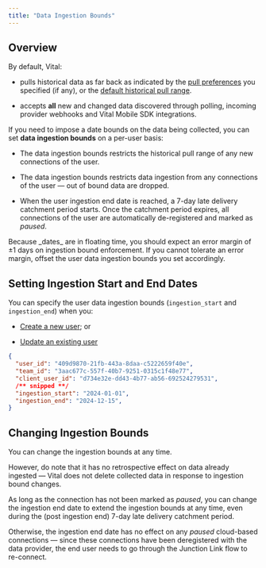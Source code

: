 ```yaml
---
title: "Data Ingestion Bounds"
---
```


## Overview

By default, Vital:

* pulls historical data as far back as indicated by the [pull preferences](/wearables/providers/introduction#customizing-historical-data-pull-range)
  you specified (if any), or the [default historical pull range](/wearables/providers/introduction#historical-data-pull-range).

* accepts **all** new and changed data discovered through polling, incoming provider webhooks and Vital Mobile SDK integrations.

If you need to impose a date bounds on the data being collected, you can set **data ingestion bounds** on a per-user basis:

* The data ingestion bounds restricts the historical pull range of any new connections of the user.

* The data ingestion bounds restricts data ingestion from any connections of the user — out of bound data are dropped.

* When the user ingestion end date is reached, a 7-day late delivery catchment period starts. Once the catchment
  period expires, all connections of the user are automatically de-registered and marked as _paused_.

<Note>
Because _dates_ are in floating time, you should expect an error margin of ±1 days on ingestion bound enforcement.
If you cannot tolerate an error margin, offset the user data ingestion bounds you set accordingly.
</Note>

##  Setting Ingestion Start and End Dates

You can specify the user data ingestion bounds (`ingestion_start` and `ingestion_end`) when you:

* [Create a new user](/api-reference/user/create-user); or

* [Update an existing user](/api-reference/user/patch-user)


```json Example
{
  "user_id": "409d9870-21fb-443a-8daa-c5222659f40e",
  "team_id": "3aac677c-557f-40b7-9251-0315c1f48e77",
  "client_user_id": "d734e32e-dd43-4b77-ab56-692524279531",
  /** snipped **/
  "ingestion_start": "2024-01-01",
  "ingestion_end": "2024-12-15",
}
```


## Changing Ingestion Bounds

You can change the ingestion bounds at any time.

However, do note that it has no retrospective effect on data already ingested — Vital does not delete collected data
in response to ingestion bound changes.

As long as the connection has not been marked as _paused_, you can change the ingestion end date to extend the ingestion
bounds at any time, even during the (post ingestion end) 7-day late delivery catchment period.

Otherwise, the ingestion end date has no effect on any _paused_ cloud-based connections — since these connections have been
deregistered with the data provider, the end user needs to go through the Junction Link flow to re-connect.
